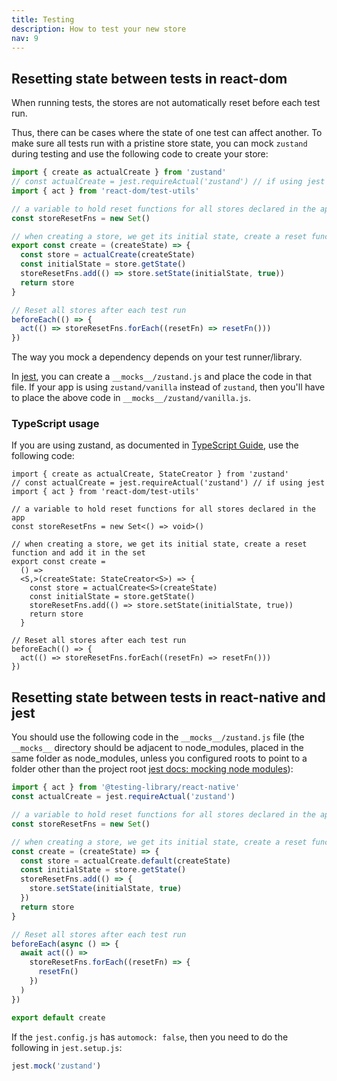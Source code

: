```yaml
---
title: Testing
description: How to test your new store
nav: 9
---
```


## Resetting state between tests in **react-dom**

When running tests, the stores are not automatically reset before each test run.

Thus, there can be cases where the state of one test can affect another. To make sure all tests run with a pristine store state, you can mock `zustand` during testing and use the following code to create your store:

```jsx
import { create as actualCreate } from 'zustand'
// const actualCreate = jest.requireActual('zustand') // if using jest
import { act } from 'react-dom/test-utils'

// a variable to hold reset functions for all stores declared in the app
const storeResetFns = new Set()

// when creating a store, we get its initial state, create a reset function and add it in the set
export const create = (createState) => {
  const store = actualCreate(createState)
  const initialState = store.getState()
  storeResetFns.add(() => store.setState(initialState, true))
  return store
}

// Reset all stores after each test run
beforeEach(() => {
  act(() => storeResetFns.forEach((resetFn) => resetFn()))
})
```

The way you mock a dependency depends on your test runner/library.

In [jest](https://jestjs.io/), you can create a `__mocks__/zustand.js` and place the code in that file. If your app is using `zustand/vanilla` instead of `zustand`, then you'll have to place the above code in `__mocks__/zustand/vanilla.js`.

### TypeScript usage

If you are using zustand, as documented in [TypeScript Guide](./typescript.md), use the following code:

```tsx
import { create as actualCreate, StateCreator } from 'zustand'
// const actualCreate = jest.requireActual('zustand') // if using jest
import { act } from 'react-dom/test-utils'

// a variable to hold reset functions for all stores declared in the app
const storeResetFns = new Set<() => void>()

// when creating a store, we get its initial state, create a reset function and add it in the set
export const create =
  () =>
  <S,>(createState: StateCreator<S>) => {
    const store = actualCreate<S>(createState)
    const initialState = store.getState()
    storeResetFns.add(() => store.setState(initialState, true))
    return store
  }

// Reset all stores after each test run
beforeEach(() => {
  act(() => storeResetFns.forEach((resetFn) => resetFn()))
})
```

## Resetting state between tests in **react-native** and **jest**

You should use the following code in the `__mocks__/zustand.js` file (the `__mocks__` directory should be adjacent to node_modules, placed in the same folder as node_modules, unless you configured roots to point to a folder other than the project root [jest docs: mocking node modules](https://jestjs.io/docs/manual-mocks#mocking-node-modules)):

```js
import { act } from '@testing-library/react-native'
const actualCreate = jest.requireActual('zustand')

// a variable to hold reset functions for all stores declared in the app
const storeResetFns = new Set()

// when creating a store, we get its initial state, create a reset function and add it in the set
const create = (createState) => {
  const store = actualCreate.default(createState)
  const initialState = store.getState()
  storeResetFns.add(() => {
    store.setState(initialState, true)
  })
  return store
}

// Reset all stores after each test run
beforeEach(async () => {
  await act(() =>
    storeResetFns.forEach((resetFn) => {
      resetFn()
    })
  )
})

export default create
```

If the `jest.config.js` has `automock: false`, then you need to do the following in `jest.setup.js`:

```js
jest.mock('zustand')
```
